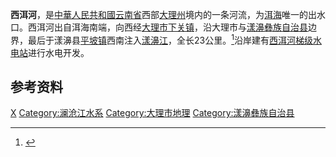 {{Infobox River
  | river_name      = 西洱河
  | image_name      =Xi'er River in Dali City, Yunnan, China.jpg
  | image_size      = 250px
  | caption         = 大理市的西洱河，拍摄于美登桥，面向西南方向。
  | origin          = [[云南省|云南省]][[大理市|大理市]][[下关镇|下关镇]][[洱海|洱海]]
  | mouth           = 云南省[[漾濞彝族自治县|漾濞彝族自治县]][[平坡镇|平坡镇]]西南[[漾濞江|漾濞江]]
  | basin_countries = {{PRC}}
  | length          = 23公里
  | elevation       = 
  | mouth_elevation = 
  | discharge       = 
  | watershed       =
}}
'''西洱河'''，是[[中華人民共和國|中華人民共和國]][[云南省|云南省]]西部[[大理州|大理州]]境内的一条河流，为[[洱海|洱海]]唯一的出水口。西洱河出自洱海南端，向西经[[大理市|大理市]][[下关镇|下关镇]]，沿大理市与[[漾濞彝族自治县|漾濞彝族自治县]]边界，最后于漾濞县[[平坡镇|平坡镇]]西南注入[[漾濞江|漾濞江]]，全长23公里。<ref>{{cite book zh |author= |title=《大理白族自治州志·卷一》 |format=M |edition=1 |location=昆明 |publisher=云南人民出版社 |date=1998年|pages=142页 |id= ISBN 7-222-02255-4}}</ref>沿岸建有[[西洱河梯级水电站|西洱河梯级水电站]]进行水电开发。

==参考资料==
{{reflist}}

[[Category:大理州河流|X]]
[[Category:澜沧江水系|Category:澜沧江水系]]
[[Category:大理市地理|Category:大理市地理]]
[[Category:漾濞彝族自治县|Category:漾濞彝族自治县]]